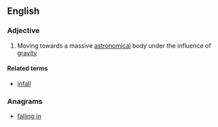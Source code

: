 ==English==

===Adjective===
{{en-adj|-}}

# {{label|en|astronomy}} Moving towards a massive [[astronomical]] body under the influence of [[gravity]]

====Related terms====
* [[infall]]

===Anagrams===
* [[falling in#English|falling in]]
